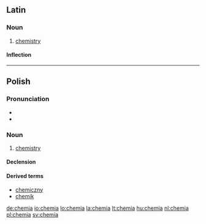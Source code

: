 ==Latin==

===Noun===
{{wikipedia|lang=la}}
{{la-noun|chemia|chemiae|chemiae|f|first}}

#{{chemistry|lang=la}} [[chemistry]]

====Inflection====
{{la-decl-1st|chemi}}

----

==Polish==

===Pronunciation===
* {{audio|Pl-chemia.ogg|audio}}
* {{IPA|/ˈxɛmja/|lang=pl}}

===Noun===
{{infl|pl|noun|g=f}}

# [[chemistry]]

====Declension====
{{pl-decl-noun
|chemia|chemie
|chemii|chemii/chemij
|chemii|chemiom
|chemię|chemie
|chemią|chemiami
|chemii|chemiach
|chemio|chemie
}}

====Derived terms====
* [[chemiczny]]
* [[chemik]]

[[Category:pl:Chemistry| ]]

[[de:chemia]]
[[io:chemia]]
[[lo:chemia]]
[[la:chemia]]
[[lt:chemia]]
[[hu:chemia]]
[[nl:chemia]]
[[pl:chemia]]
[[sv:chemia]]